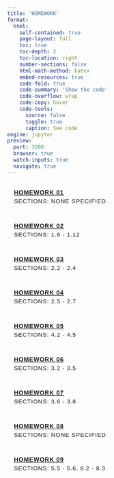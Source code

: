 ```yaml
---
title: 'HOMEWORK'
format:
  html:
    self-contained: true
    page-layout: full
    toc: true
    toc-depth: 2
    toc-location: right
    number-sections: false
    html-math-method: katex
    embed-resources: true
    code-fold: true
    code-summary: 'Show the code'
    code-overflow: wrap
    code-copy: hover
    code-tools:
      source: false
      toggle: true
      caption: See code
engine: jupyter
preview:
  port: 3000
  browser: true
  watch-inputs: true
  navigate: true
---
```


<style>
    /* General styles */
    body {
        font-family: Arial, sans-serif;
    }
    h1 {
        text-align: center;
        margin-bottom: 1.5rem;
        letter-spacing: 1px;
    }
    .homework-list {
        list-style: none;
        padding: 0;
        display: flex;
        flex-direction: column;
        gap: 10px;
    }
    .homework-item {
        padding: 1rem;
        border-radius: 5px;
        font-weight: bold;
        font-family: Arial, sans-serif;
        letter-spacing: 1px;
        text-transform: uppercase;
        transition: background-color 0.3s, color 0.3s;
    }
    .homework-section {
        font-size: 0.85rem;
        margin-top: 5px;
        font-weight: normal;
    }
    
    /* Light mode styling */
    body.quarto-light h1 {
        color: #2c3e50;
    }
    body.quarto-light .homework-item {
        background-color: #f2f2f2;
        color: #2c3e50;
    }
    body.quarto-light .homework-item:hover {
        background-color: #e0e0e0;
    }
    body.quarto-light .homework-item a {
        color: #2c3e50;
    }
    body.quarto-light .homework-item a:hover {
        color: #2980b9;
    }
    body.quarto-light .homework-section {
        color: #7f8c8d;
    }

    /* Dark mode styling */
    body.quarto-dark h1 {
        color: #d1d5db;
    }
    body.quarto-dark .homework-item {
        background-color: #2d2d2d;
        color: #d1d5db;
    }
    body.quarto-dark .homework-item:hover {
        background-color: #3a3a3a;
    }
    body.quarto-dark .homework-item a {
        color: #d1d5db;
    }
    body.quarto-dark .homework-item a:hover {
        color: #4dabf7;
    }
    body.quarto-dark .homework-section {
        color: #a0aec0;
    }
</style>

<ul class="homework-list">
    <li class="homework-item">
        <a href="#">HOMEWORK 01</a>
        <div class="homework-section">Sections: None specified</div>
    </li>
    <li class="homework-item">
        <a href="./hw02/hw02-10-03-24.html">HOMEWORK 02</a>
        <div class="homework-section">Sections: 1.6 - 1.12</div>
    </li>
    <li class="homework-item">
        <a href="./hw03/hw03-10-12-24.html">HOMEWORK 03</a>
        <div class="homework-section">Sections: 2.2 - 2.4</div>
    </li>
    <li class="homework-item">
        <a href="./hw04/hw04-10-19-24.html">HOMEWORK 04</a>
        <div class="homework-section">Sections: 2.5 - 2.7</div>
    </li>
    <li class="homework-item">
        <a href="./hw05/hw05-10-26-24.html">HOMEWORK 05</a>
        <div class="homework-section">Sections: 4.2 - 4.5</div>
    </li>
    <li class="homework-item">
        <a href="./hw06/hw06-11-05-24.html">HOMEWORK 06</a>
        <div class="homework-section">Sections: 3.2 - 3.5</div>
    </li>
    <li class="homework-item">
        <a href="./hw07/hw07-11-09-24.html">HOMEWORK 07</a>
        <div class="homework-section">Sections: 3.6 - 3.8</div>
    </li>
    <li class="homework-item">
        <a href="./hw08/hw08-11-19-24.html">HOMEWORK 08</a>
        <div class="homework-section">Sections: None specified</div>
    </li>
    <li class="homework-item">
        <a href="./hw09/hw09-12-07-24.html">HOMEWORK 09</a>
        <div class="homework-section">Sections: 5.5 - 5.6, 8.2 - 8.3</div>
    </li>
</ul>
